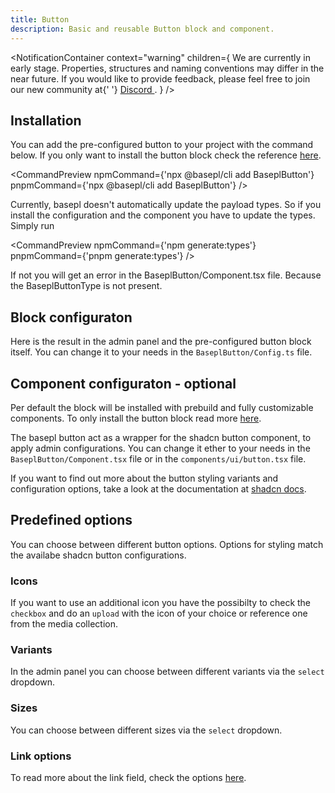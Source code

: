 ```yaml
---
title: Button
description: Basic and reusable Button block and component.
---
```


<NotificationContainer
  context="warning"
  children={
    <span>
      We are currently in early stage. Properties, structures and naming
      conventions may differ in the near future. If you would like to provide
      feedback, please feel free to join our new community at{' '}
      <a href="https://discord.gg/b99KZMW2" target="_blank">
        Discord
      </a>
      .
    </span>
  }
/>

## Installation

You can add the pre-configured button to your project with the command below. If you only want to install the button block check the reference [here](/docs/getting-started).

<CommandPreview
  npmCommand={'npx @basepl/cli add BaseplButton'}
  pnpmCommand={'npx @basepl/cli add BaseplButton'}
/>

Currently, basepl doesn't automatically update the payload types. So if you install the configuration and the component you have to update the types.
Simply run

<CommandPreview
  npmCommand={'npm generate:types'}
  pnpmCommand={'pnpm generate:types'}
/>

If not you will get an error in the BaseplButton/Component.tsx file. Because the BaseplButtonType is not present.

## Block configuraton

Here is the result in the admin panel and the pre-configured button block itself.
You can change it to your needs in the `BaseplButton/Config.ts` file.

<BlockPreview name="BaseplButton" imagePath="admin-button.png" />

## Component configuraton - optional

Per default the block will be installed with prebuild and fully customizable components. To only install the button block read more [here](/docs/getting-started).

The basepl button act as a wrapper for the shadcn button component, to apply admin configurations.
You can change it ether to your needs in the `BaseplButton/Component.tsx` file or in the `components/ui/button.tsx` file.

<ComponentPreview sampleName="button-default" componentName="BaseplButton" />

If you want to find out more about the button styling variants and configuration options, take a look at the documentation at [shadcn docs](https://ui.shadcn.com/docs/components/button).

## Predefined options

You can choose between different button options. Options for styling match the availabe shadcn button configurations.

### Icons

If you want to use an additional icon you have the possibilty to check the `checkbox` and do an `upload` with the icon of your choice or reference one from the media collection.

<Badges label="Show icon" text="true,false" />

<Badges label="Position" text="Start,End" />

### Variants

In the admin panel you can choose between different variants via the `select` dropdown.

<Badges label="Icon" text="Default,Secondary,Outline,Destructive,Ghost,Link" />

### Sizes

You can choose between different sizes via the `select` dropdown.

<Badges label="Sizes" text="Default,Small,Medium,Large" />

### Link options

To read more about the link field, check the options [here](/docs/fields/link).

